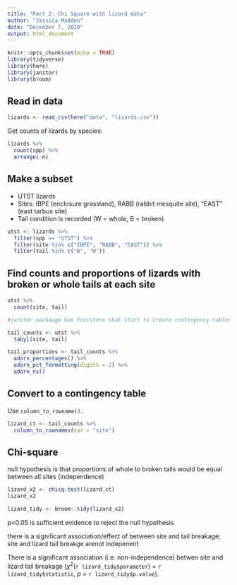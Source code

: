 ```yaml
---
title: "Part 2: Chi Square with lizard data"
author: "Jessica Madden"
date: "December 7, 2020"
output: html_document
---
```


```r
knitr::opts_chunk$set(echo = TRUE)
library(tidyverse)
library(here)
library(janitor)
library(broom)
```

## Read in data
```r
lizards <- read_csv(here("data", "lizards.csv"))
```

Get counts of lizards by species:
```r
lizards %>% 
  count(spp) %>% 
  arrange(-n)
```

## Make a subset

- UTST lizards
- Sites: IBPE (enclosure grassland), RABB (rabbit mesquite site), "EAST" (east tarbus site)
- Tail condition is recorded (W = whole, B = broken)

```r
utst <- lizards %>% 
  filter(spp == "UTST") %>% 
  filter(site %in% c("IBPE", "RABB", "EAST")) %>% 
  filter(tail %in% c("B", "W"))
```

## Find counts and proportions of lizards with broken or whole tails at each site

```r
utst %>% 
  count(site, tail)
```

```r
#janitor packaage has funcitons that start to create contingency tables which are not tidy but better for communication and chi sq

tail_counts <- utst %>% 
  tabyl(site, tail) 

tail_proportions <- tail_counts %>% 
  adorn_percentages() %>% 
  adorn_pct_formatting(digits = 2) %>% 
  adorn_ns()
```

## Convert to a contingency table

Use `column_to_rowname()`.

```r
lizard_ct <- tail_counts %>% 
  column_to_rownames(var = "site")
```

## Chi-square

null hypothesis is that proportions of whole to broken tails would be equal between all sites (independence)

```r
lizard_x2 <- chisq.test(lizard_ct)
lizard_x2

lizard_tidy <- broom::tidy(lizard_x2)
```

p<0.05 is sufficient evidence to reject the null hypothesis

there is a significant association/effect of between site and tail breakage; site and lizard tail breakge arenot indepenent

There is a significant association (i.e. non-independence) betwen site and lizard tail breakage ($\chi$^2^(`r lizard_tidy$parameter`) = `r lizard_tidy$statistic`, *p* = `r lizard_tidy$p.value`).
